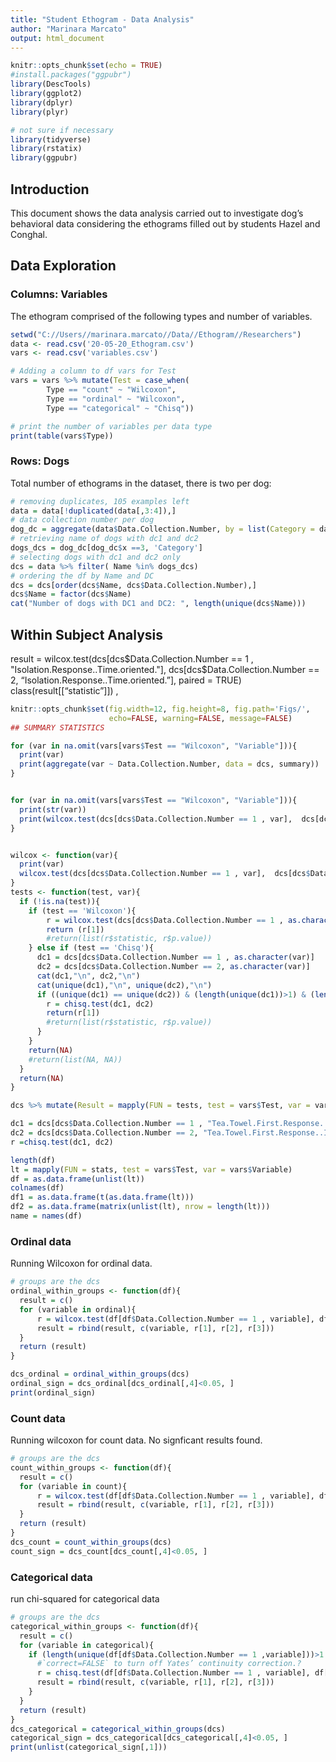 ```yaml
---
title: "Student Ethogram - Data Analysis"
author: "Marinara Marcato"
output: html_document
---
```


```r
knitr::opts_chunk$set(echo = TRUE)
#install.packages("ggpubr")
library(DescTools)
library(ggplot2)
library(dplyr)
library(plyr)

# not sure if necessary
library(tidyverse)
library(rstatix)
library(ggpubr)
```

## Introduction 
This document shows the data analysis carried out to investigate 
dog's behavioral data considering the ethograms filled out by students
Hazel and Conghal.


## Data Exploration

### Columns: Variables
The ethogram comprised of the following types and number of variables.

```r
setwd("C://Users//marinara.marcato//Data//Ethogram//Researchers")
data <- read.csv('20-05-20_Ethogram.csv')
vars <- read.csv('variables.csv')

# Adding a column to df vars for Test 
vars = vars %>% mutate(Test = case_when(
        Type == "count" ~ "Wilcoxon",
        Type == "ordinal" ~ "Wilcoxon", 
        Type == "categorical" ~ "Chisq"))

# print the number of variables per data type
print(table(vars$Type))
```

### Rows: Dogs
Total number of ethograms in the dataset, there is two per dog:
```r
# removing duplicates, 105 examples left
data = data[!duplicated(data[,3:4]),]
# data collection number per dog
dog_dc = aggregate(data$Data.Collection.Number, by = list(Category = data$Name), FUN = sum)
# retrieving name of dogs with dc1 and dc2
dogs_dcs = dog_dc[dog_dc$x ==3, 'Category']
# selecting dogs with dc1 and dc2 only
dcs = data %>% filter( Name %in% dogs_dcs)
# ordering the df by Name and DC
dcs = dcs[order(dcs$Name, dcs$Data.Collection.Number),]
dcs$Name = factor(dcs$Name)
cat("Number of dogs with DC1 and DC2: ", length(unique(dcs$Name)))
```


## Within Subject Analysis

result = wilcox.test(dcs[dcs$Data.Collection.Number == 1 , "Isolation.Response..Time.oriented."],  dcs[dcs$Data.Collection.Number == 2, "Isolation.Response..Time.oriented."], paired = TRUE)
class(result[["statistic"]])
, 
```r
knitr::opts_chunk$set(fig.width=12, fig.height=8, fig.path='Figs/',
                      echo=FALSE, warning=FALSE, message=FALSE)
## SUMMARY STATISTICS

for (var in na.omit(vars[vars$Test == "Wilcoxon", "Variable"])){
  print(var)
  print(aggregate(var ~ Data.Collection.Number, data = dcs, summary))
}    


for (var in na.omit(vars[vars$Test == "Wilcoxon", "Variable"])){
  print(str(var))
  print(wilcox.test(dcs[dcs$Data.Collection.Number == 1 , var],  dcs[dcs$Data.Collection.Number == 2, var], paired = TRUE)[1:3])
}


wilcox <- function(var){
  print(var)
  wilcox.test(dcs[dcs$Data.Collection.Number == 1 , var],  dcs[dcs$Data.Collection.Number == 2, var], paired = TRUE)
}
tests <- function(test, var){
  if (!is.na(test)){
    if (test == 'Wilcoxon'){
        r = wilcox.test(dcs[dcs$Data.Collection.Number == 1 , as.character(var)],  dcs[dcs$Data.Collection.Number == 2, as.character(var)], paired = TRUE)
        return (r[1])
        #return(list(r$statistic, r$p.value))
    } else if (test == 'Chisq'){
      dc1 = dcs[dcs$Data.Collection.Number == 1 , as.character(var)]
      dc2 = dcs[dcs$Data.Collection.Number == 2, as.character(var)]
      cat(dc1,"\n", dc2,"\n")
      cat(unique(dc1),"\n", unique(dc2),"\n")
      if ((unique(dc1) == unique(dc2)) & (length(unique(dc1))>1) & (length(unique(dc2))>1)){
        r = chisq.test(dc1, dc2)
        return(r[1])
        #return(list(r$statistic, r$p.value))
      }
    }
    return(NA)
    #return(list(NA, NA))
  }
  return(NA)
}

dcs %>% mutate(Result = mapply(FUN = tests, test = vars$Test, var = vars$Variable))

dc1 = dcs[dcs$Data.Collection.Number == 1 , "Tea.Towel.First.Response..Indifferent."]
dc2 = dcs[dcs$Data.Collection.Number == 2, "Tea.Towel.First.Response..Indifferent."]
r =chisq.test(dc1, dc2)

length(df)
lt = mapply(FUN = stats, test = vars$Test, var = vars$Variable)
df = as.data.frame(unlist(lt))
colnames(df)
df1 = as.data.frame(t(as.data.frame(lt)))
df2 = as.data.frame(matrix(unlist(lt), nrow = length(lt)))
name = names(df)


```
### Ordinal data
Running Wilcoxon for ordinal data. 
```r
# groups are the dcs
ordinal_within_groups <- function(df){
  result = c()
  for (variable in ordinal){
      r = wilcox.test(df[df$Data.Collection.Number == 1 , variable], df[df$Data.Collection.Number == 2, variable], paired = TRUE)
      result = rbind(result, c(variable, r[1], r[2], r[3]))
  }
  return (result)
}

dcs_ordinal = ordinal_within_groups(dcs)
ordinal_sign = dcs_ordinal[dcs_ordinal[,4]<0.05, ]
print(ordinal_sign)
```

### Count data
Running wilcoxon for count data. No signficant results found.
```r
# groups are the dcs
count_within_groups <- function(df){
  result = c()
  for (variable in count){
      r = wilcox.test(df[df$Data.Collection.Number == 1 , variable], df[df$Data.Collection.Number == 2, variable], paired = TRUE)
      result = rbind(result, c(variable, r[1], r[2], r[3]))
  }
  return (result)
}
dcs_count = count_within_groups(dcs)
count_sign = dcs_count[dcs_count[,4]<0.05, ]
```

### Categorical data
run chi-squared for categorical data

```r
# groups are the dcs
categorical_within_groups <- function(df){
  result = c()
  for (variable in categorical){
    if (length(unique(df[df$Data.Collection.Number == 1 ,variable]))>1 & length(unique(df[df$Data.Collection.Number == 2 ,variable]))>1){
      #`correct=FALSE` to turn off Yates’ continuity correction.? 
      r = chisq.test(df[df$Data.Collection.Number == 1 , variable], df[df$Data.Collection.Number == 2, variable])
      result = rbind(result, c(variable, r[1], r[2], r[3]))
    }
  }
  return (result)
}
dcs_categorical = categorical_within_groups(dcs)
categorical_sign = dcs_categorical[dcs_categorical[,4]<0.05, ]
print(unlist(categorical_sign[,1]))
```
